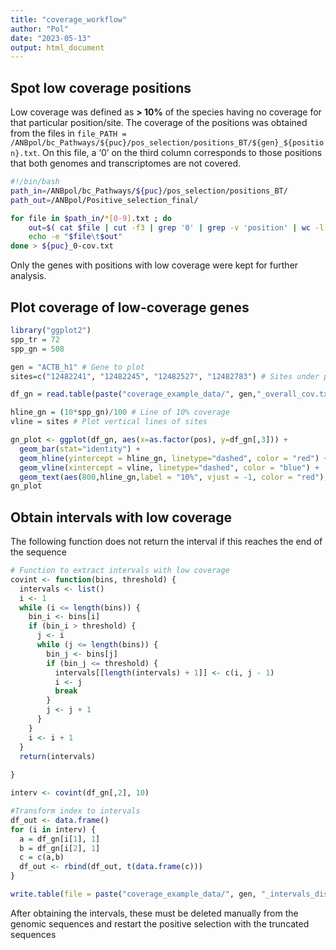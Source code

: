 ```yaml
---
title: "coverage_workflow"
author: "Pol"
date: "2023-05-13"
output: html_document
---
```


## Spot low coverage positions
Low coverage was defined as **> 10%** of the species having no coverage for that particular position/site.
The coverage of the positions was obtained from the files in `file_PATH = /ANBpol/bc_Pathways/${puc}/pos_selection/positions_BT/${gen}_${position}.txt`. On this file, a '0' on the third column corresponds to those positions that both genomes and transcriptomes are not covered.

```bash
#!/bin/bash
path_in=/ANBpol/bc_Pathways/${puc}/pos_selection/positions_BT/
path_out=/ANBpol/Positive_selection_final/

for file in $path_in/*[0-9].txt ; do 
    out=$( cat $file | cut -f3 | grep '0' | grep -v 'position' | wc -l ) 
    echo -e "$file\t$out"
done > ${puc}_0-cov.txt
```
Only the genes with positions with low coverage were kept for further analysis.


## Plot coverage of low-coverage genes
```r
library("ggplot2")
spp_tr = 72
spp_gn = 508

gen = "ACTB_h1" # Gene to plot
sites=c("12482241", "12482245", "12482527", "12482783") # Sites under positive selection in the gene. Input manually

df_gn = read.table(paste("coverage_example_data/", gen,"_overall_cov.txt", sep = ""), sep = "\t", header = T)

hline_gn = (10*spp_gn)/100 # Line of 10% coverage
vline = sites # Plot vertical lines of sites

gn_plot <- ggplot(df_gn, aes(x=as.factor(pos), y=df_gn[,3])) +
  geom_bar(stat="identity") +
  geom_hline(yintercept = hline_gn, linetype="dashed", color = "red") +
  geom_vline(xintercept = vline, linetype="dashed", color = "blue") +
  geom_text(aes(800,hline_gn,label = "10%", vjust = -1, color = "red"), show.legend = F)
gn_plot
```

## Obtain intervals with low coverage
The following function does not return the interval if this reaches the end of the sequence

```r
# Function to extract intervals with low coverage
covint <- function(bins, threshold) {
  intervals <- list()
  i <- 1
  while (i <= length(bins)) {
    bin_i <- bins[i]
    if (bin_i > threshold) {
      j <- i
      while (j <= length(bins)) {
        bin_j <- bins[j]
        if (bin_j <= threshold) {
          intervals[[length(intervals) + 1]] <- c(i, j - 1)
          i <- j
          break
        }
        j <- j + 1
      }
    }
    i <- i + 1
  }
  return(intervals)
  
}

interv <- covint(df_gn[,2], 10)

#Transform index to intervals
df_out <- data.frame()
for (i in interv) {
  a = df_gn[i[1], 1]
  b = df_gn[i[2], 1]
  c = c(a,b)
  df_out <- rbind(df_out, t(data.frame(c)))
}

write.table(file = paste("coverage_example_data/", gen, "_intervals_discarded.txt", sep = ""), x = df_out, col.names = F, row.names = F, sep = "\t")
```

After obtaining the intervals, these must be deleted manually from the genomic sequences and restart the positive selection with the truncated sequences


